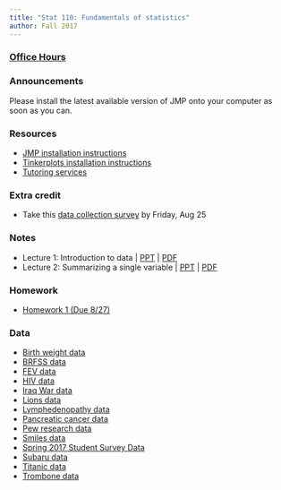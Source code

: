 ```yaml
---
title: "Stat 110: Fundamentals of statistics"
author: Fall 2017 
---
```


### [Office Hours](Schedule.html)

### Announcements

Please install the latest available version of JMP onto your computer as soon as you can.

### Resources

* [JMP installation instructions](https://silasbergen.github.io/JMP_installation.html)
* [Tinkerplots installation instructions](https://silasbergen.github.io/Tinkerplots.pdf)
* [Tutoring services](http://www.winona.edu/tutoring/)


### Extra credit

* Take this [data collection survey](https://winona.az1.qualtrics.com/jfe/form/SV_0HY6Qd2kEynE7iJ) by Friday, Aug 25


### Notes

 * Lecture 1: Introduction to data | [PPT](https://www.dropbox.com/s/sv1s4tq879y97ua/1%20-%20Introduction%20to%20data.pptx?dl=0) | [PDF](https://www.dropbox.com/s/qwwjiwlqlj7tvkz/1%20-%20Introduction%20to%20data.pdf?dl=0) 
 * Lecture 2: Summarizing a single variable | [PPT](https://www.dropbox.com/s/mztaipz6jo2w7ut/2%20-%20Summarizing%20a%20single%20variable.pptx?dl=0) | [PDF](https://www.dropbox.com/s/b3wwwk14937ce3p/2%20-%20Summarizing%20a%20single%20variable.pdf?dl=0)

### Homework

* [Homework 1 (Due 8/27)](https://www.dropbox.com/s/oaa5y8q9odhm79y/HW1.docx?dl=0)

### Data


-   [Birth weight
    data](https://github.com/silasbergen/CourseResources/raw/master/Data/Birthweight.jmp)
-   [BRFSS
    data](https://www.dropbox.com/s/lbqr85a1to664n9/BRFSS.jmp?dl=0)
-   [FEV
    data](https://github.com/silasbergen/CourseResources/raw/master/Data/FEVdata.jmp)
-   [HIV
    data](https://github.com/silasbergen/CourseResources/raw/master/Data/HIV-Antiretroviral.jmp)
-   [Iraq War
    data](https://github.com/silasbergen/CourseResources/raw/master/Data/IraqWar.jmp)
-   [Lions
    data](https://github.com/silasbergen/CourseResources/raw/master/Data/Lions.jmp)
-   [Lymphedenopathy
    data](https://github.com/silasbergen/CourseResources/raw/master/Data/LymphNodes.jmp)
-   [Pancreatic cancer
    data](https://github.com/silasbergen/CourseResources/raw/master/Data/Pancreatic_Cancer_Data.jmp)
-   [Pew research
    data](https://github.com/silasbergen/CourseResources/raw/master/Data/PewFacebookData.jmp)
-   [Smiles
    data](https://github.com/silasbergen/CourseResources/raw/master/Data/Smiles.jmp)
-   [Spring 2017 Student Survey
    Data](https://github.com/silasbergen/CourseResources/raw/master/Data/StudentSurveyData.jmp)
-   [Subaru
    data](https://github.com/silasbergen/CourseResources/raw/master/Data/subarus.jmp)
-   [Titanic
    data](https://github.com/silasbergen/CourseResources/raw/master/Data/Titanic.jmp)
-   [Trombone
    data](https://github.com/silasbergen/CourseResources/raw/master/Data/trombone.jmp)






